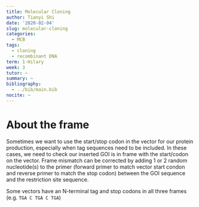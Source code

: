 ```yaml
---
title: Molecular Cloning
author: Tianyi Shi
date: '2020-02-04'
slug: molecular-cloning
categories:
  - MCB
tags:
  - cloning
  - recombinant DNA
term: 1-Hilary
week: 3
tutor: ~
summary: ~
bibliography:
  - ../bib/main.bib
nocite: ~
---
```


# About the frame

Sometimes we want to use the start/stop codon in the vector for our protein production, especially when tag sequences need to be included. In these cases, we need to check our inserted GOI is in frame with the start/codon on the vector. Frame mismatch can be corrected by adding 1 or 2 random nucleotide(s) to the primer (forward primer to match vector start condon and reverse primer to match the stop codon) between the GOI sequence and the restriction site sequence.

Some vectors have an N-terminal tag and stop codons in all three frames (e.g. `TGA C TGA C TGA`)









